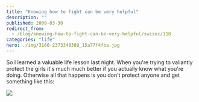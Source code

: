 ```yaml
---
title: "Knowing how to fight can be very helpful"
description: ""
published: 2008-03-30
redirect_from:
  - /blog/knowing-how-to-fight-can-be-very-helpful/swizec/118
categories: "life"
hero: ./img/3166-2373348389_15a77f4fba.jpg
---
```


So I learned a valuable life lesson last night. When you're trying to valiantly protect the girls it's much much better if you actually know what you're doing. Otherwise all that happens is you don't protect anyone and get something like this:

![ ](./img/3166-2373348389_15a77f4fba.jpg "My busted lip O.o")
